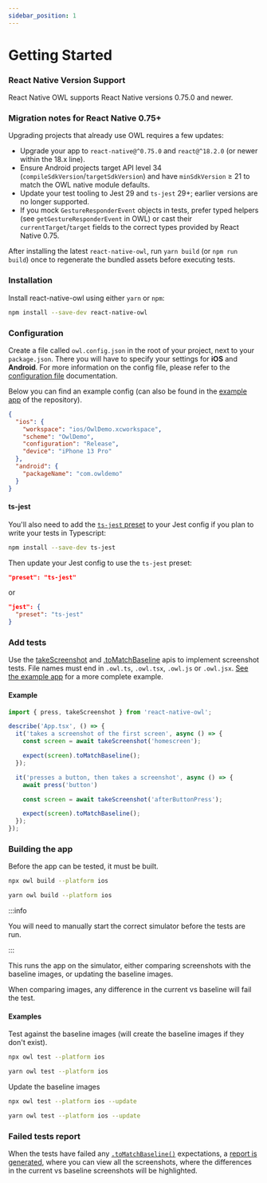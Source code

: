 ```yaml
---
sidebar_position: 1
---
```



# Getting Started

### React Native Version Support

React Native OWL supports React Native versions 0.75.0 and newer.

### Migration notes for React Native 0.75+

Upgrading projects that already use OWL requires a few updates:

- Upgrade your app to `react-native@^0.75.0` and `react@^18.2.0` (or newer within the 18.x line).
- Ensure Android projects target API level 34 (`compileSdkVersion`/`targetSdkVersion`) and have `minSdkVersion` ≥ 21 to match the OWL native module defaults.
- Update your test tooling to Jest 29 and `ts-jest` 29+; earlier versions are no longer supported.
- If you mock `GestureResponderEvent` objects in tests, prefer typed helpers (see `getGestureResponderEvent` in OWL) or cast their `currentTarget`/`target` fields to the correct types provided by React Native 0.75.

After installing the latest `react-native-owl`, run `yarn build` (or `npm run build`) once to regenerate the bundled assets before executing tests.

### Installation

Install react-native-owl using either `yarn` or `npm`:

```bash npm2yarn
npm install --save-dev react-native-owl
```

### Configuration

Create a file called `owl.config.json` in the root of your project, next to your `package.json`. There you will have to specify your settings for **iOS** and **Android**. For more information on the config file, please refer to the [configuration file](/docs/introduction/config-file) documentation.

Below you can find an example config (can also be found in the [example app](https://github.com/FormidableLabs/react-native-owl/tree/main/example) of the repository).

```json title="owl.config.json"
{
  "ios": {
    "workspace": "ios/OwlDemo.xcworkspace",
    "scheme": "OwlDemo",
    "configuration": "Release",
    "device": "iPhone 13 Pro"
  },
  "android": {
    "packageName": "com.owldemo"
  }
}
```

#### ts-jest

You'll also need to add the [`ts-jest` preset](https://huafu.github.io/ts-jest/user/config/) to your Jest config if you plan to
write your tests in Typescript:

```bash npm2yarn
npm install --save-dev ts-jest
```

Then update your Jest config to use the `ts-jest` preset:
```json title="jest.config.js"
"preset": "ts-jest"
```
or
```json title="package.json"
"jest": {
  "preset": "ts-jest"
}
```

### Add tests

Use the [takeScreenshot](/docs/api/methods#takescreenshotname-string) and [.toMatchBaseline](/docs/api/matchers) apis to implement screenshot tests. File names must end in `.owl.ts`, `.owl.tsx`, `.owl.js` or `.owl.jsx`. [See the example app](https://github.com/FormidableLabs/react-native-owl/tree/main/example) for a more complete example.

#### Example

```js title="app.owl.tsx"
import { press, takeScreenshot } from 'react-native-owl';

describe('App.tsx', () => {
  it('takes a screenshot of the first screen', async () => {
    const screen = await takeScreenshot('homescreen');

    expect(screen).toMatchBaseline();
  });

  it('presses a button, then takes a screenshot', async () => {
    await press('button')

    const screen = await takeScreenshot('afterButtonPress');

    expect(screen).toMatchBaseline();
  });
});
```

### Building the app

Before the app can be tested, it must be built.

<Tabs groupId="npm2yarn">
  <TabItem value="npm" label="npm">

```bash
npx owl build --platform ios
```

  </TabItem>
  <TabItem value="yarn" label="Yarn">

```bash
yarn owl build --platform ios
```

  </TabItem>
</Tabs>

:::info

You will need to manually start the correct simulator before the tests are run.

:::


This runs the app on the simulator, either comparing screenshots with the baseline images, or updating the baseline images.

When comparing images, any difference in the current vs baseline will fail the test.

#### Examples

Test against the baseline images (will create the baseline images if they don't exist).

<Tabs  groupId="npm2yarn">
  <TabItem value="npm" label="npm">

```bash
npx owl test --platform ios
```

  </TabItem>
  <TabItem value="yarn" label="Yarn">

```bash
yarn owl test --platform ios
```

  </TabItem>
</Tabs>

Update the baseline images

<Tabs  groupId="npm2yarn">
  <TabItem value="npm" label="npm">

```bash
npx owl test --platform ios --update
```

  </TabItem>
  <TabItem value="yarn" label="Yarn">

```bash
yarn owl test --platform ios --update
```

  </TabItem>
</Tabs>

### Failed tests report

When the tests have failed any [`.toMatchBaseline()`](/docs/api/matchers) expectations, a [report is generated](/docs/cli/testing-the-app#viewing-the-report), where you can view all the screenshots, where the differences in the current vs baseline screenshots will be highlighted.
